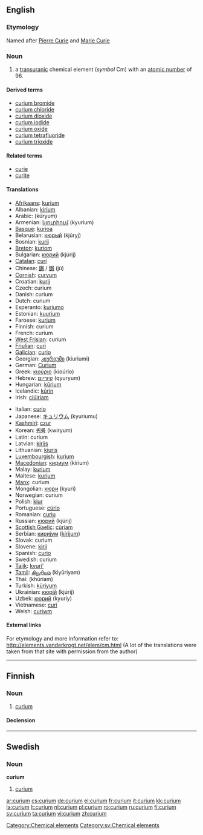 {{see|Curium}}
==English==
{{elements|Cm|americium|Am|berkelium|Bk}}

===Etymology===
Named after [[w:Pierre Curie|Pierre Curie]] and [[w:Marie Curie|Marie Curie]]

===Noun===
{{en-noun|-}}
{{wikipedia}}

# a [[transuranic]] chemical element (''symbol'' Cm) with an [[atomic number]] of 96.

====Derived terms====
* [[curium bromide]]
* [[curium chloride]]
* [[curium dioxide]]
* [[curium iodide]]
* [[curium oxide]]
* [[curium tetrafluoride]]
* [[curium trioxide]]

====Related terms====
* [[curie]]
* [[curite]]

====Translations====
{{top}}
* [[Afrikaans]]: [[kurium]]
* Albanian: [[kirium]]
* Arabic: {{Arab|[[كوريوم]]}} (kúryum) {{m}}
* Armenian: [[կյուրիում]] (kyurium)
* [[Basque]]: [[kurioa]]
* Belarusian: [[кюрый]] (kjúryj) {{m}}
* Bosnian: [[kurij]]
* [[Breton]]: [[kuriom]]
* Bulgarian: [[кюрий]] (kjúrij) {{m}}
* [[Catalan]]: [[curi]]
* Chinese: [[鋦]] / [[锔]] (jú)
* [[Cornish]]: [[curyum]]
* Croatian: [[kurij]]
* Czech: curium
* Danish: curium
* Dutch: curium {{n}}
* Esperanto: [[kuriumo]]
* Estonian: [[kuurium]]
* Faroese: [[kurium]]
* Finnish: curium
* French: curium {{m}}
* [[West Frisian]]: curium
* [[Friulian]]: [[curi]]
* [[Galician]]: [[curio]]
* Georgian: [[კიურიუმი]] (kiuriumi)
* German: [[Curium]] {{n}}
* Greek: [[κιούριο]] (kioúrio) {{n}}
* Hebrew: [[קיוריום]] (qyuryum)
* Hungarian: [[kűrium]]
* Icelandic: [[kúrín]]
* Irish: [[ciúiriam]]
{{mid}}
* Italian: [[curio#Italian|curio]] {{m}}
* Japanese: [[キュリウム]] (kyuriumu)
* [[Kashmiri]]: [[czur]]
* Korean: [[퀴륨]] (kwiryum)
* Latin: curium
* Latvian: [[kirijs]]
* Lithuanian: [[kiuris]]
* [[Luxembourgish]]: [[kurium]]
* [[Macedonian]]: [[кириум]] (kírium) {{m}}
* Malay: [[kurium]]
* Maltese: [[kurjum]]
* [[Manx]]: curium
* Mongolian: [[кюри]] (kyuri)
* Norwegian: curium
* Polish: [[kiur]] {{m}}
* Portuguese: [[cúrio]] {{m}}
* Romanian: [[curiu]] {{n}}
* Russian: [[кюрий]] (kjúrij) {{m}}
* [[Scottish Gaelic]]: [[cùriam]]
* Serbian: [[кириjум]] ([[kirijum]]) {{m}}
* Slovak: curium
* Slovene: [[kirij]]
* Spanish: [[curio#Spanish|curio]] {{m}}
* Swedish: curium
* [[Tajik]]: [[kyuri']]
* [[Tamil]]: [[கியூரியம்]] (kiyūriyam)
* Thai: {{Thai|[[คูเรียม]]}} (khūriam)
* Turkish: [[küriyum]]
* Ukrainian: [[кюрiй]] (kjúrij) {{m}}
* Uzbek: [[кюрий]] (kyuriy)
* Vietnamese: [[curi]]
* Welsh: [[curiwm]]
{{bottom}}

====External links====
For etymology and more information refer to:
http://elements.vanderkrogt.net/elem/cm.html
(A lot of the translations were taken from that site with permission from the author)

[[Category:Chemical elements]]

----

==Finnish==
{{wikipedia|lang=fi}}

===Noun===
{{infl|fi|noun}}

# {{chemical element|lang=fi}} [[#English|curium]]

====Declension====
{{fi-decl-tuoli|curium|np=1}}

----

==Swedish==

===Noun===
{{sv-noun-unc-irreg-n|2=curiumet}}
'''curium''' {{n}}

# [[#English|curium]]

[[Category:sv:Chemical elements]]

[[ar:curium]]
[[cs:curium]]
[[de:curium]]
[[el:curium]]
[[fr:curium]]
[[it:curium]]
[[kk:curium]]
[[la:curium]]
[[lt:curium]]
[[nl:curium]]
[[pl:curium]]
[[ro:curium]]
[[ru:curium]]
[[fi:curium]]
[[sv:curium]]
[[ta:curium]]
[[vi:curium]]
[[zh:curium]]